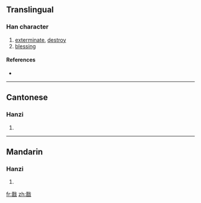 {{also|戩}}
==Translingual==

===Han character===
{{Han char|rn=62|rad=戈|as=10|sn=14|four=|canj=一日戈 (MAI), X一日戈 (XMAI)}}

# [[exterminate]], [[destroy]]
# [[blessing]]

====References====
* {{Han ref|kx=0413.371|dj=0756.330|hdz=21410.040|uh=622C|ud=25132}}

----

==Cantonese==

===Hanzi===
{{yue-hanzi|jyut=|y=jin2|tra=戩}}

# {{defn|Cantonese|sort=戈10}}

----

==Mandarin==

===Hanzi===
{{cmn-hanzi|tra=戩|pin=[[jiǎn]] ([[jian3]])|wg=chien<sup>3</sup>}}

# {{defn|Mandarin|sort=戈10}}

[[fr:戬]]
[[zh:戬]]